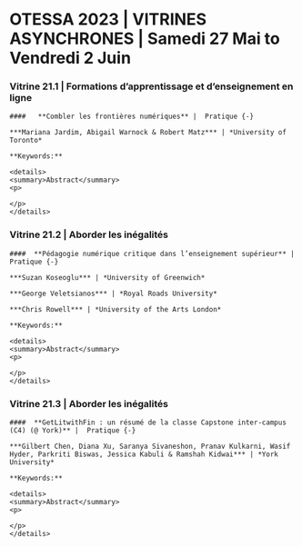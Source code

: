 # OTESSA 2023 | VITRINES ASYNCHRONES | Samedi 27 Mai to Vendredi 2 Juin {-}


### Vitrine 21.1 |  Formations d’apprentissage et d’enseignement en ligne {-}

```block

####   **Combler les frontières numériques** |  Pratique {-}

***Mariana Jardim, Abigail Warnock & Robert Matz*** | *University of Toronto*

**Keywords:** 

<details>
<summary>Abstract</summary>
<p>

</p>
</details>
```

### Vitrine 21.2 |  Aborder les inégalités {-}

```block

####  **Pédagogie numérique critique dans l’enseignement supérieur** |  Pratique {-}

***Suzan Koseoglu*** | *University of Greenwich*

***George Veletsianos*** | *Royal Roads University*

***Chris Rowell*** | *University of the Arts London*

**Keywords:** 

<details>
<summary>Abstract</summary>
<p>

</p>
</details>
```

### Vitrine 21.3 |  Aborder les inégalités {-}

```block

####  **GetLitwithFin : un résumé de la classe Capstone inter-campus (C4) (@ York)** |  Pratique {-}

***Gilbert Chen, Diana Xu, Saranya Sivaneshon, Pranav Kulkarni, Wasif Hyder, Parkriti Biswas, Jessica Kabuli & Ramshah Kidwai*** | *York University*

**Keywords:** 

<details>
<summary>Abstract</summary>
<p>

</p>
</details>
```

